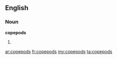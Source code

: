 ==English==

===Noun===
'''copepods'''

# {{plural of|[[copepod]]}}

[[ar:copepods]]
[[fr:copepods]]
[[my:copepods]]
[[ta:copepods]]